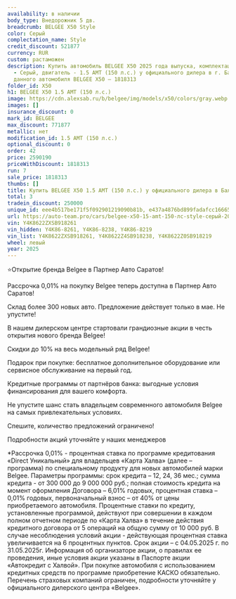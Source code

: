 ```yaml
---
availability: в наличии
body_type: Внедорожник 5 дв.
breadcrumb: BELGEE X50 Style
color: Серый
complectation_name: Style
credit_discount: 521877
currency: RUR
custom: растаможен
description: Купить автомобиль BELGEE X50 2025 года выпуска, комплектация Style, цвет
  - Серый, двигатель - 1.5 AMT (150 л.с.) у официального дилера в г. Балаково. Стоимость
  данного автомобиля BELGEE X50 – 1818313
folder_id: X50
h1: BELGEE X50 1.5 AMT (150 л.с.)
image: https://cdn.alexsab.ru/b/belgee/img/models/x50/colors/gray.webp
images: []
insurance_discount: 0
mark_id: BELGEE
max_discount: 771877
metallic: нет
modification_id: 1.5 AMT (150 л.с.)
optional_discount: 0
order: 42
price: 2590190
priceWithDiscount: 1818313
run: 7
sale_price: 1818313
thumbs: []
title: Купить BELGEE X50 1.5 AMT (150 л.с.) у официального дилера в Балаково
total: 3
tradein_discount: 250000
unique_id: eee4b517be171f5f092901219090b81b, e437a4876bd899fadafcc16665eb5761, ac882631e8de94f9892163937e015d09
url: https://auto-team.pro/cars/belgee-x50-15-amt-150-лс-style-серый-2025/
vin: Y4K8622ZXSB918261
vin_hidden: Y4K86-8261, Y4K86-8238, Y4K86-8219
vin_list: Y4K8622ZXSB918261, Y4K8622Z4SB918238, Y4K8622Z0SB918219
wheel: левый
year: 2025
---
```

<p>
 ⭐Открытие бренда Belgee в Партнер Авто Саратов!
</p>
<p>
</p>
<p>
 Рассрочка 0,01% на покупку Belgee теперь доступна в Партнер Авто Саратов!
</p>
<p>
 Склад более 300 новых авто. Предложение действует только в мае. He упустите!
</p>
<p>
</p>
<p>
 В нашем дилерском центре стартовали грандиозные акции в честь открытия нового бренда Belgee!
</p>
<p>
</p>
<p>
 Скидки дo 10% нa весь модельный ряд Belgee!
</p>
<p>
 Подарок при покупке: бесплатное дополнительное оборудование или сервисное обслуживание на первый год.
</p>
<p>
 Кредитные программы от партнёров банка: выгодные условия финансирования для вашего комфорта.
</p>
<p>
</p>
<p>
 Не упустите шанс стать владельцем современного автомобиля Belgee на самых привлекательных условиях.
</p>
<p>
 Спешите, количество предложений ограничено!
</p>
<p>
</p>
<p>
 Подробности акций уточняйте у наших менеджеров
</p>
<p>
</p>
<p>
 *Рассрочка 0,01% - процентная ставка по программе кредитования «Dirесt Уникальный» для владельцев «Карта Халва» (далее – программа) по специальному продукту для новых автомобилей марки Belgee. Параметры программы: срок кредита – 12, 24, 36 мес.; сумма кредита - от 300 000 до 9 000 000 руб.; полная стоимость кредита на момент оформления Договора – 6,01% годовых, процентная ставка – 0,01% годовых, первоначальный взнос – от 40% от цены приобретаемого автомобиля. Процентные ставки по кредиту, установленные программой, действуют при совершении в каждом полном отчетном периоде по «Карта Халва» в течение действия кредитного договора от 5 операций на общую сумму от 10 000 руб. В случае несоблюдения условий акции - действующая процентная ставка увеличивается на 6 процентных пунктов. Срок акции – с 04.05.2025 г. по 31.05.2025г. Информация об организаторе акции, о правилах ее проведения, иные условия акции указаны в Паспорте акции «Автокредит с Халвой». При покупке автомобиля с использованием кредитных средств по программе приобретение КАСКО обязательно. Перечень страховых компаний ограничен, подробности уточняйте у официального дилерского центра «Belgee».
</p>
